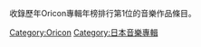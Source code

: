 收錄歷年Oricon專輯年榜排行第1位的音樂作品條目。

[[Category:Oricon|Category:Oricon]]
[[Category:日本音樂專輯|Category:日本音樂專輯]]